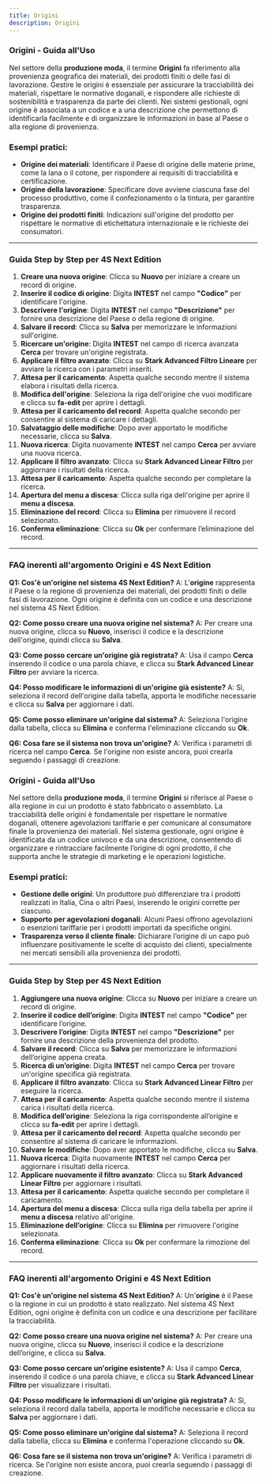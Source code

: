```yaml
---
title: Origini
description: Origini
---
```


### Origini - Guida all'Uso

Nel settore della **produzione moda**, il termine **Origini** fa riferimento alla provenienza geografica dei materiali, dei prodotti finiti o delle fasi di lavorazione. Gestire le origini è essenziale per assicurare la tracciabilità dei materiali, rispettare le normative doganali, e rispondere alle richieste di sostenibilità e trasparenza da parte dei clienti. Nei sistemi gestionali, ogni origine è associata a un codice e a una descrizione che permettono di identificarla facilmente e di organizzare le informazioni in base al Paese o alla regione di provenienza.

### Esempi pratici:

* **Origine dei materiali**: Identificare il Paese di origine delle materie prime, come la lana o il cotone, per rispondere ai requisiti di tracciabilità e certificazione.
* **Origine della lavorazione**: Specificare dove avviene ciascuna fase del processo produttivo, come il confezionamento o la tintura, per garantire trasparenza.
* **Origine dei prodotti finiti**: Indicazioni sull'origine del prodotto per rispettare le normative di etichettatura internazionale e le richieste dei consumatori.

***

### Guida Step by Step per **4S Next Edition**

1. **Creare una nuova origine**: Clicca su **Nuovo** per iniziare a creare un record di origine.
2. **Inserire il codice di origine**: Digita **INTEST** nel campo **"Codice"** per identificare l'origine.
3. **Descrivere l'origine**: Digita **INTEST** nel campo **"Descrizione"** per fornire una descrizione del Paese o della regione di origine.
4. **Salvare il record**: Clicca su **Salva** per memorizzare le informazioni sull'origine.
5. **Ricercare un'origine**: Digita **INTEST** nel campo di ricerca avanzata **Cerca** per trovare un'origine registrata.
6. **Applicare il filtro avanzato**: Clicca su **Stark Advanced Filtro Lineare** per avviare la ricerca con i parametri inseriti.
7. **Attesa per il caricamento**: Aspetta qualche secondo mentre il sistema elabora i risultati della ricerca.
8. **Modifica dell'origine**: Seleziona la riga dell'origine che vuoi modificare e clicca su **fa-edit** per aprire i dettagli.
9. **Attesa per il caricamento del record**: Aspetta qualche secondo per consentire al sistema di caricare i dettagli.
10. **Salvataggio delle modifiche**: Dopo aver apportato le modifiche necessarie, clicca su **Salva**.
11. **Nuova ricerca**: Digita nuovamente **INTEST** nel campo **Cerca** per avviare una nuova ricerca.
12. **Applicare il filtro avanzato**: Clicca su **Stark Advanced Linear Filtro** per aggiornare i risultati della ricerca.
13. **Attesa per il caricamento**: Aspetta qualche secondo per completare la ricerca.
14. **Apertura del menu a discesa**: Clicca sulla riga dell'origine per aprire il **menu a discesa**.
15. **Eliminazione del record**: Clicca su **Elimina** per rimuovere il record selezionato.
16. **Conferma eliminazione**: Clicca su **Ok** per confermare l’eliminazione del record.

***

### FAQ inerenti all'argomento **Origini** e 4S Next Edition

**Q1: Cos'è un'origine nel sistema 4S Next Edition?**
A: L'**origine** rappresenta il Paese o la regione di provenienza dei materiali, dei prodotti finiti o delle fasi di lavorazione. Ogni origine è definita con un codice e una descrizione nel sistema 4S Next Edition.

**Q2: Come posso creare una nuova origine nel sistema?**
A: Per creare una nuova origine, clicca su **Nuovo**, inserisci il codice e la descrizione dell'origine, quindi clicca su **Salva**.

**Q3: Come posso cercare un'origine già registrata?**
A: Usa il campo **Cerca** inserendo il codice o una parola chiave, e clicca su **Stark Advanced Linear Filtro** per avviare la ricerca.

**Q4: Posso modificare le informazioni di un'origine già esistente?**
A: Sì, seleziona il record dell'origine dalla tabella, apporta le modifiche necessarie e clicca su **Salva** per aggiornare i dati.

**Q5: Come posso eliminare un'origine dal sistema?**
A: Seleziona l'origine dalla tabella, clicca su **Elimina** e conferma l'eliminazione cliccando su **Ok**.

**Q6: Cosa fare se il sistema non trova un'origine?**
A: Verifica i parametri di ricerca nel campo **Cerca**. Se l'origine non esiste ancora, puoi crearla seguendo i passaggi di creazione.



### Origini - Guida all'Uso

Nel settore della **produzione moda**, il termine **Origini** si riferisce al Paese o alla regione in cui un prodotto è stato fabbricato o assemblato. La tracciabilità delle origini è fondamentale per rispettare le normative doganali, ottenere agevolazioni tariffarie e per comunicare al consumatore finale la provenienza dei materiali. Nel sistema gestionale, ogni origine è identificata da un codice univoco e da una descrizione, consentendo di organizzare e rintracciare facilmente l’origine di ogni prodotto, il che supporta anche le strategie di marketing e le operazioni logistiche.

### Esempi pratici:

* **Gestione delle origini**: Un produttore può differenziare tra i prodotti realizzati in Italia, Cina o altri Paesi, inserendo le origini corrette per ciascuno.
* **Supporto per agevolazioni doganali**: Alcuni Paesi offrono agevolazioni o esenzioni tariffarie per i prodotti importati da specifiche origini.
* **Trasparenza verso il cliente finale**: Dichiarare l’origine di un capo può influenzare positivamente le scelte di acquisto dei clienti, specialmente nei mercati sensibili alla provenienza dei prodotti.

***

### Guida Step by Step per **4S Next Edition**

1. **Aggiungere una nuova origine**: Clicca su **Nuovo** per iniziare a creare un record di origine.
2. **Inserire il codice dell’origine**: Digita **INTEST** nel campo **"Codice"** per identificare l’origine.
3. **Descrivere l’origine**: Digita **INTEST** nel campo **"Descrizione"** per fornire una descrizione della provenienza del prodotto.
4. **Salvare il record**: Clicca su **Salva** per memorizzare le informazioni dell’origine appena creata.
5. **Ricerca di un’origine**: Digita **INTEST** nel campo **Cerca** per trovare un'origine specifica già registrata.
6. **Applicare il filtro avanzato**: Clicca su **Stark Advanced Linear Filtro** per eseguire la ricerca.
7. **Attesa per il caricamento**: Aspetta qualche secondo mentre il sistema carica i risultati della ricerca.
8. **Modifica dell’origine**: Seleziona la riga corrispondente all’origine e clicca su **fa-edit** per aprire i dettagli.
9. **Attesa per il caricamento del record**: Aspetta qualche secondo per consentire al sistema di caricare le informazioni.
10. **Salvare le modifiche**: Dopo aver apportato le modifiche, clicca su **Salva**.
11. **Nuova ricerca**: Digita nuovamente **INTEST** nel campo **Cerca** per aggiornare i risultati della ricerca.
12. **Applicare nuovamente il filtro avanzato**: Clicca su **Stark Advanced Linear Filtro** per aggiornare i risultati.
13. **Attesa per il caricamento**: Aspetta qualche secondo per completare il caricamento.
14. **Apertura del menu a discesa**: Clicca sulla riga della tabella per aprire il **menu a discesa** relativo all'origine.
15. **Eliminazione dell’origine**: Clicca su **Elimina** per rimuovere l'origine selezionata.
16. **Conferma eliminazione**: Clicca su **Ok** per confermare la rimozione del record.

***

### FAQ inerenti all'argomento **Origini** e 4S Next Edition

**Q1: Cos'è un'origine nel sistema 4S Next Edition?**
A: Un'**origine** è il Paese o la regione in cui un prodotto è stato realizzato. Nel sistema 4S Next Edition, ogni origine è definita con un codice e una descrizione per facilitare la tracciabilità.

**Q2: Come posso creare una nuova origine nel sistema?**
A: Per creare una nuova origine, clicca su **Nuovo**, inserisci il codice e la descrizione dell’origine, e clicca su **Salva**.

**Q3: Come posso cercare un'origine esistente?**
A: Usa il campo **Cerca**, inserendo il codice o una parola chiave, e clicca su **Stark Advanced Linear Filtro** per visualizzare i risultati.

**Q4: Posso modificare le informazioni di un'origine già registrata?**
A: Sì, seleziona il record dalla tabella, apporta le modifiche necessarie e clicca su **Salva** per aggiornare i dati.

**Q5: Come posso eliminare un'origine dal sistema?**
A: Seleziona il record dalla tabella, clicca su **Elimina** e conferma l'operazione cliccando su **Ok**.

**Q6: Cosa fare se il sistema non trova un'origine?**
A: Verifica i parametri di ricerca. Se l'origine non esiste ancora, puoi crearla seguendo i passaggi di creazione.